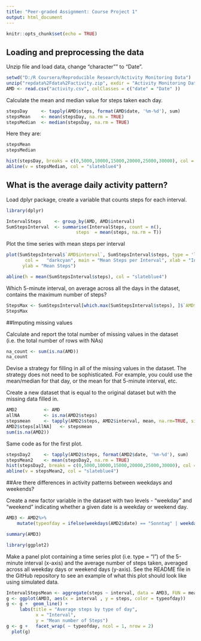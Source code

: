 ---
title: "Peer-graded Assignment: Course Project 1"
output: html_document
---

```{r setup, include=FALSE}
knitr::opts_chunk$set(echo = TRUE)
```

## Loading and preprocessing the data

Unzip file and load data, change "character"" to "Date".


```{r}
setwd("D:/R Coursera/Reproducible Research/Activity Monitoring Data")
unzip("repdata%2Fdata%2Factivity.zip", exdir = "Activity Monitoring Data")
AMD <- read.csv("activity.csv", colClasses = c("date" = "Date" ))

```

Calculate the mean and median value for steps taken each day.

```{r}
stepsDay     <- tapply(AMD$steps, format(AMD$date, '%m-%d'), sum) 
stepsMean    <- mean(stepsDay, na.rm = TRUE)
stepsMedian  <- median(stepsDay, na.rm = TRUE)
```

Here they are:

```{r}
stepsMean
stepsMedian

```

```{r graphic, echo=FALSE}
hist(stepsDay, breaks = c(0,5000,10000,15000,20000,25000,30000), col = "darkcyan", xlab = "Steps per Day", main = "Frequency of Steps per Day")
abline(v = stepsMedian, col = "slateblue4")

```

## What is the average daily activity pattern?

Load dplyr package, create a variable that counts steps for each interval.

```{r load pack, echo=FALSE}
library(dplyr)
```

```{r}
IntervalSteps     <- group_by(AMD, AMD$interval)
SumStepsInterval  <- summarise(IntervalSteps, count = n(), 
                          steps  = mean(steps, na.rm = T))
```

Plot the time series with mean steps per interval

```{r time series}
plot(SumStepsInterval$`AMD$interval`, SumStepsInterval$steps, type = 'l', 
       col =   "darkcyan", main = "Mean Steps per Interval", xlab = "Interval", 
      ylab = "Mean Steps")

abline(h = mean(SumStepsInterval$steps), col = "slateblue4")
```

Which 5-minute interval, on average across all the days in the dataset, contains the maximum number of steps?

```{r}
StepsMax <- SumStepsInterval[which.max(SumStepsInterval$steps), ]$`AMD$interval`
StepsMax
```

##Imputing missing values

Calculate and report the total number of missing values in the dataset (i.e. the total number of rows with NAs)

```{r}
na_count <- sum(is.na(AMD))
na_count 
```

Devise a strategy for filling in all of the missing values in the dataset. The strategy does not need to be sophisticated. For example, you could use the mean/median for that day, or the mean for that 5-minute interval, etc.

Create a new dataset that is equal to the original dataset but with the missing data filled in.

```{r}
AMD2          <- AMD
allNA         <- is.na(AMD2$steps)
stepsmean     <- tapply(AMD2$steps, AMD2$interval, mean, na.rm=TRUE, simplify = TRUE)
AMD2$steps[allNA]   <- stepsmean
sum(is.na(AMD2))
```

Same code as for the first plot.

```{r plot2, echo=FALSE}
stepsDay2     <- tapply(AMD2$steps, format(AMD2$date, '%m-%d'), sum) 
stepsMean2    <- mean(stepsDay2, na.rm = TRUE)
hist(stepsDay2, breaks = c(0,5000,10000,15000,20000,25000,30000), col = "darkcyan", xlab = "Steps per Day", main = "Frequency of Steps per Day")
abline(v = stepsMean2, col = "slateblue4")
```

##Are there differences in activity patterns between weekdays and weekends?

Create a new factor variable in the dataset with two levels - "weekday" and "weekend" indicating whether a given date is a weekday or weekend day.

```{r}
AMD3 <- AMD2%>%
    mutate(typeofday = ifelse(weekdays(AMD2$date) == "Sonntag" | weekdays(AMD2$date)     == "Samstag", "Weekend", "Weekday"))

summary(AMD3)
```

```{r package, echo=FALSE}
library(ggplot2)
```

Make a panel plot containing a time series plot (i.e. type = "l") of the 5-minute interval (x-axis) and the average number of steps taken, averaged across all weekday days or weekend days (y-axis). See the README file in the GitHub repository to see an example of what this plot should look like using simulated data.

```{r}
IntervalStepsMean <- aggregate(steps ~ interval, data = AMD3, FUN = mean, na.rm = TRUE)
g <- ggplot(AMD3, aes(x = interval , y = steps, color = typeofday)) 
g <- g +  geom_line() +
     labs(title = "Average steps by type of day", 
           x = "Interval", 
           y = "Mean number of Steps") 
g <- g +   facet_wrap( ~ typeofday, ncol = 1, nrow = 2) 
  plot(g)
```
